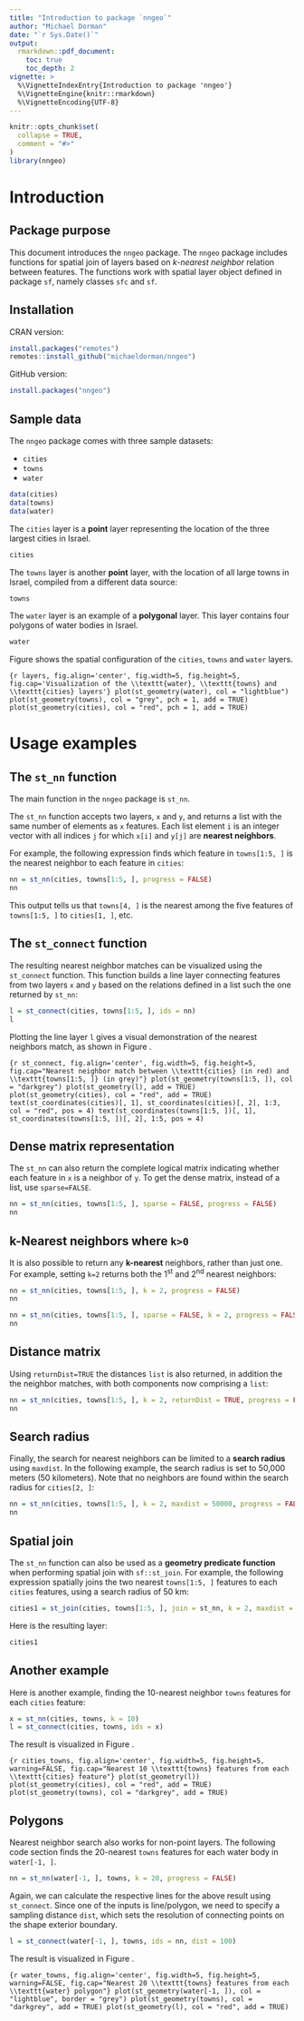 ```yaml
---
title: "Introduction to package `nngeo`"
author: "Michael Dorman"
date: "`r Sys.Date()`"
output: 
  rmarkdown::pdf_document:
    toc: true
    toc_depth: 2
vignette: >
  %\VignetteIndexEntry{Introduction to package 'nngeo'}
  %\VignetteEngine{knitr::rmarkdown}
  %\VignetteEncoding{UTF-8}
---
```


```r
knitr::opts_chunk$set(
  collapse = TRUE,
  comment = "#>"
)
library(nngeo)
```

# Introduction

## Package purpose

This document introduces the `nngeo` package. The `nngeo` package includes functions for spatial join of layers based on *k-nearest neighbor* relation between features. The functions work with spatial layer object defined in package `sf`, namely classes `sfc` and `sf`. 

## Installation

CRAN version:

```r
install.packages("remotes")
remotes::install_github("michaeldorman/nngeo")
```

GitHub version:

```r
install.packages("nngeo")
```

## Sample data

The `nngeo` package comes with three sample datasets:

* `cities`
* `towns`
* `water`

```r
data(cities)
data(towns)
data(water)
```

The `cities` layer is a **point** layer representing the location of the three largest cities in Israel. 

```r
cities
```

The `towns` layer is another **point** layer, with the location of all large towns in Israel, compiled from a different data source:

```r
towns
```

The `water` layer is an example of a **polygonal** layer. This layer contains four polygons of water bodies in Israel.

```r
water
```

Figure \ref{fig:layers} shows the spatial configuration of the `cities`, `towns` and `water` layers.

```{r layers, fig.align='center', fig.width=5, fig.height=5, fig.cap='Visualization of the \\texttt{water}, \\texttt{towns} and \\texttt{cities} layers'}
plot(st_geometry(water), col = "lightblue")
plot(st_geometry(towns), col = "grey", pch = 1, add = TRUE)
plot(st_geometry(cities), col = "red", pch = 1, add = TRUE)
```

# Usage examples

## The `st_nn` function

The main function in the `nngeo` package is `st_nn`. 

The `st_nn` function accepts two layers, `x` and `y`, and returns a list with the same number of elements as `x` features. Each list element `i` is an integer vector with all indices `j` for which `x[i]` and `y[j]` are **nearest neighbors**. 

For example, the following expression finds which feature in `towns[1:5, ]` is the nearest neighbor to each feature in `cities`:

```r
nn = st_nn(cities, towns[1:5, ], progress = FALSE)
nn
```

This output tells us that `towns[4, ]` is the nearest among the five features of `towns[1:5, ]` to `cities[1, ]`, etc.

## The `st_connect` function

The resulting nearest neighbor matches can be visualized using the `st_connect` function. This function builds a line layer connecting features from two layers `x` and `y` based on the relations defined in a list such the one returned by `st_nn`:

```r
l = st_connect(cities, towns[1:5, ], ids = nn)
l
```

Plotting the line layer `l` gives a visual demonstration of the nearest neighbors match, as shown in Figure \ref{fig:st_connect}.

```{r st_connect, fig.align='center', fig.width=5, fig.height=5, fig.cap="Nearest neighbor match between \\texttt{cities} (in red) and \\texttt{towns[1:5, ]} (in grey)"}
plot(st_geometry(towns[1:5, ]), col = "darkgrey")
plot(st_geometry(l), add = TRUE)
plot(st_geometry(cities), col = "red", add = TRUE)
text(st_coordinates(cities)[, 1], st_coordinates(cities)[, 2], 1:3, col = "red", pos = 4)
text(st_coordinates(towns[1:5, ])[, 1], st_coordinates(towns[1:5, ])[, 2], 1:5, pos = 4)
```

## Dense matrix representation

The `st_nn` can also return the complete logical matrix indicating whether each feature in `x` is a neighbor of `y`. To get the dense matrix, instead of a list, use `sparse=FALSE`.

```r
nn = st_nn(cities, towns[1:5, ], sparse = FALSE, progress = FALSE)
nn
```

## k-Nearest neighbors where `k>0`

It is also possible to return any **k-nearest** neighbors, rather than just one. For example, setting `k=2` returns both the 1^st^ and 2^nd^ nearest neighbors:

```r
nn = st_nn(cities, towns[1:5, ], k = 2, progress = FALSE)
nn
```

```r
nn = st_nn(cities, towns[1:5, ], sparse = FALSE, k = 2, progress = FALSE)
nn
```

## Distance matrix

Using `returnDist=TRUE` the distances `list` is also returned, in addition the the neighbor matches, with both components now comprising a `list`:

```r
nn = st_nn(cities, towns[1:5, ], k = 2, returnDist = TRUE, progress = FALSE)
nn
```

## Search radius

Finally, the search for nearest neighbors can be limited to a **search radius** using `maxdist`. In the following example, the search radius is set to 50,000 meters (50 kilometers). Note that no neighbors are found within the search radius for `cities[2, ]`:

```r
nn = st_nn(cities, towns[1:5, ], k = 2, maxdist = 50000, progress = FALSE)
nn
```

## Spatial join

The `st_nn` function can also be used as a **geometry predicate function** when performing spatial join with `sf::st_join`. For example, the following expression spatially joins the two nearest `towns[1:5, ]` features to each `cities` features, using a search radius of 50 km:

```r
cities1 = st_join(cities, towns[1:5, ], join = st_nn, k = 2, maxdist = 50000)
```

Here is the resulting layer:

```r
cities1
```

## Another example

Here is another example, finding the 10-nearest neighbor `towns` features for each `cities` feature:

```r
x = st_nn(cities, towns, k = 10)
l = st_connect(cities, towns, ids = x)
```

The result is visualized in Figure \ref{fig:cities_towns}. 

```{r cities_towns, fig.align='center', fig.width=5, fig.height=5, warning=FALSE, fig.cap="Nearest 10 \\texttt{towns} features from each \\texttt{cities} feature"}
plot(st_geometry(l))
plot(st_geometry(cities), col = "red", add = TRUE)
plot(st_geometry(towns), col = "darkgrey", add = TRUE)
```

## Polygons

Nearest neighbor search also works for non-point layers. The following code section finds the 20-nearest `towns` features for each water body in `water[-1, ]`. 

```r
nn = st_nn(water[-1, ], towns, k = 20, progress = FALSE)
```

Again, we can calculate the respective lines for the above result using `st_connect`. Since one of the inputs is line/polygon, we need to specify a sampling distance `dist`, which sets the resolution of connecting points on the shape exterior boundary. 

```r
l = st_connect(water[-1, ], towns, ids = nn, dist = 100)
```

The result is visualized in Figure \ref{fig:water_towns}.

```{r water_towns, fig.align='center', fig.width=5, fig.height=5, warning=FALSE, fig.cap="Nearest 20 \\texttt{towns} features from each \\texttt{water} polygon"}
plot(st_geometry(water[-1, ]), col = "lightblue", border = "grey")
plot(st_geometry(towns), col = "darkgrey", add = TRUE)
plot(st_geometry(l), col = "red", add = TRUE)
```

